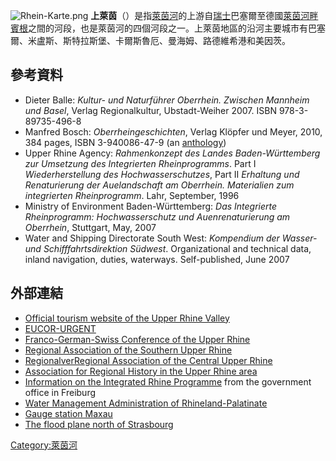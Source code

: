 [[File:Rhein-Karte.png|thumb]]
'''上萊茵'''（{{lang-de|Oberrhein}}）是指[[萊茵河|萊茵河]]的上游自[[瑞士|瑞士]]巴塞爾至德國[[萊茵河畔賓根|萊茵河畔賓根]]之間的河段，也是萊茵河的四個河段之一。上萊茵地區的沿河主要城市有巴塞爾、米盧斯、斯特拉斯堡、卡爾斯魯厄、曼海姆、路德維希港和美因茨。
==參考資料==
* Dieter Balle: ''Kultur- und Naturführer Oberrhein. Zwischen Mannheim und Basel'', Verlag Regionalkultur, Ubstadt-Weiher 2007. ISBN 978-3-89735-496-8
* Manfred Bosch: ''Oberrheingeschichten'', Verlag Klöpfer und Meyer, 2010, 384 pages, ISBN 3-940086-47-9 (an [[anthology|anthology]])
* Upper Rhine Agency: ''Rahmenkonzept des Landes Baden-Württemberg zur Umsetzung des Integrierten Rheinprogramms''. Part I ''Wiederherstellung des Hochwasserschutzes'', Part II ''Erhaltung und Renaturierung der Auelandschaft am Oberrhein. Materialien zum integrierten Rheinprogramm''. Lahr, September, 1996
* Ministry of Environment Baden-Württemberg: ''Das Integrierte Rheinprogramm: Hochwasserschutz und Auenrenaturierung am Oberrhein'', Stuttgart, May, 2007
* Water and Shipping Directorate South West: ''Kompendium der Wasser- und Schifffahrtsdirektion Südwest''.  Organizational and technical data, inland navigation, duties, waterways.  Self-published, June 2007
==外部連結==
{{Commons category|Upper Rhine}}
* [http://www.upperrhinevalley.com/ Official tourism website of the Upper Rhine Valley]{{Wayback|url=http://www.upperrhinevalley.com/ |date=20140207102501 }}
* [https://web.archive.org/web/20070726064433/http://comp1.geol.unibas.ch/index.php?option=com_frontpage&Itemid=1 EUCOR-URGENT]
* [http://www.oberrheinkonferenz.org/ Franco-German-Swiss Conference of the Upper Rhine]{{Wayback|url=http://www.oberrheinkonferenz.org/ |date=20130621150350 }}
* [https://web.archive.org/web/20090925013404/http://www.region-suedlicher-oberrhein.de/ Regional Association of the Southern Upper Rhine]
* [https://web.archive.org/web/20070820020047/http://www.region-karlsruhe.de/ RegionalverRegional Association of the Central Upper Rhine]
* [http://www.ag-landeskunde-oberrhein.de/ Association for Regional History in the Upper Rhine area]{{Wayback|url=http://www.ag-landeskunde-oberrhein.de/ |date=20190815000919 }}
* [https://web.archive.org/web/20110720125058/http://www.rp.baden-wuerttemberg.de/servlet/PB/menu/1188090/index.html Information on the Integrated Rhine Programme] from the government office in Freiburg
* [https://web.archive.org/web/20090415122413/http://www.wasser.rlp.de/servlet/is/1837/ Water Management Administration of Rhineland-Palatinate]
* [https://web.archive.org/web/20090924215955/http://www.wsa-ma.wsv.de/wasserstrassen/wasserstrassenueberwachung/hydrologie/pegel/maxau/index.html Gauge station Maxau]
* [http://www.wald-online-bw.de/dia_rheinaue/Bilder/index.jpg/ The flood plane north of Strasbourg]{{Dead link}}
{{Coord|48|57|N|8|16|E|display=title|type:waterbody_region:DE-BW}}

[[Category:萊茵河|Category:萊茵河]]